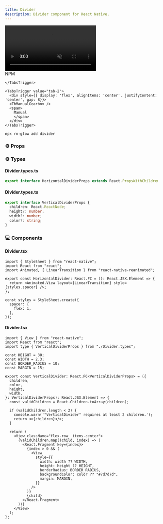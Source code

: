 ```yaml
---
title: Divider
description: Divider component for React Native.
---
```



<div className="flex justify-center items-center my-8">
  <video
    src="/avatar.mp4"
    autoPlay
    muted
    loop
    className="rounded-2xl"
    style={{ width: "80%", maxWidth: "960px", height: "auto" }}
  />
</div>

<Tabs defaultValue="tab-1">
<TabsList>
    <TabsTrigger value="tab-1">
      <div style={{ display: 'flex', alignItems: 'center', gap: 8 }}>
        <SiNpm />
        <span>NPM</span>
      </div>

    </TabsTrigger>

    <TabsTrigger value="tab-2">
      <div style={{ display: 'flex', alignItems: 'center', justifyContent: 'center', gap: 8}}>
      <TbManualGearbox />
      <span>
        Manual
        </span>
      </div>
    </TabsTrigger>

  </TabsList>

<TabsContent value="tab-1">
  
```bash
npx rn-glow add divider
```


### ⚙️ Props



  </TabsContent>
</Tabs>

### ⚙️ Types
#### Divider.types.ts

```ts
export interface HorizontalDividerProps extends React.PropsWithChildren {}
```

#### Divider.types.ts

```ts
export interface VerticalDividerProps {
  children: React.ReactNode;
  height?: number;
  width?: number;
  color?: string;
}
```

### 💻 Components
#### Divider.tsx

```tsx
import { StyleSheet } from "react-native";
import React from "react";
import Animated, { LinearTransition } from "react-native-reanimated";

export const HorizontalDivider: React.FC = (): React.JSX.Element => {
  return <Animated.View layout={LinearTransition} style={styles.spacer} />;
};

const styles = StyleSheet.create({
  spacer: {
    flex: 1,
  },
});
```

#### Divider.tsx

```tsx
import { View } from "react-native";
import React from "react";
import type { VerticalDividerProps } from "./Divider.types";

const HEIGHT = 30;
const WIDTH = 2.3;
const BORDER_RADIUS = 10;
const MARGIN = 15;

export const VerticalDivider: React.FC<VerticalDividerProps> = ({
  children,
  color,
  height,
  width,
}: VerticalDividerProps): React.JSX.Element => {
  const validChildren = React.Children.toArray(children);

  if (validChildren.length < 2) {
    console.warn('"VerticalDivider" requires at least 2 children.');
    return <>{children}</>;
  }

  return (
    <View className="flex-row  items-center">
      {validChildren.map((child, index) => (
        <React.Fragment key={index}>
          {index > 0 && (
            <View
              style={{
                width: width ?? WIDTH,
                height: height ?? HEIGHT,
                borderRadius: BORDER_RADIUS,
                backgroundColor: color ?? "#7d7d7d",
                margin: MARGIN,
              }}
            />
          )}
          {child}
        </React.Fragment>
      ))}
    </View>
  );
};
```
